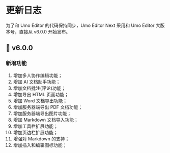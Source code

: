 
# 更新日志

<Callout type="warning" emoji="❗">
为了和 Umo Editor 的代码保持同步，Umo Editor Next 采用和 Umo Editor 大版本号，直接从 v6.0.0 开始发布。
</Callout>

## 🎉  v6.0.0

### 新增功能

1. 增加多人协作编辑功能；
2. 增加 AI 文档助手功能；
3. 增加文档批注(评论)功能；
4. 增加导出 HTML 页面功能；
5. 增加 Word 文档导出功能；
6. 增加服务器端导出 PDF 文档功能；
7. 增加服务器端导出图片功能；
8. 增加 Markdown 文档导入功能；
9. 增加工具栏扩展功能；
10. 增加页边栏扩展功能；
11. 增强对 Markdown 的支持；
12. 增加插入和编辑图标功能；
